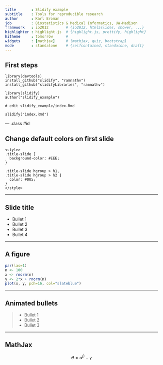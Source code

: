 ```yaml
---
title       : Slidify example
subtitle    : Tools for reproducible research
author      : Karl Broman
job         : Biostatistics & Medical Informatics, UW-Madison
framework   : io2012        # {io2012, html5slides, shower, ...}
highlighter : highlight.js  # {highlight.js, prettify, highlight}
hitheme     : tomorrow      # 
widgets     : [mathjax]     # {mathjax, quiz, bootstrap}
mode        : standalone    # {selfcontained, standalone, draft}
---
```


<style>
.title-slide {
  background-color: #EEE;
}
  
.title-slide hgroup > h1, 
.title-slide hgroup > h2 {
  color: #005;
}
</style>

## First steps

    library(devtools)
    install_github("slidify", "ramnathv")
    install_github("slidifyLibraries", "ramnathv")

    library(slidify)
    author("slidify_example")

    # edit slidify_example/index.Rmd

    slidify("index.Rmd")

--- .class #id 

## Change default colors on first slide

    <style>
    .title-slide {
      background-color: #EEE;
    }
  
    .title-slide hgroup > h1, 
    .title-slide hgroup > h2 {
      color: #005;
    }
    </style>


---

## Slide title

- Bullet 1
- Bullet 2
- Bullet 3
- Bullet 4

---

## A figure

```r
par(las=1)
n <- 100
x <- rnorm(n)
y <- 2*x + rnorm(n)
plot(x, y, pch=16, col="slateblue")
```

---

## Animated bullets

> - Bullet 1
> - Bullet 2
> - Bullet 3

---

## MathJax


$$ \theta = \alpha^\beta - \gamma $$
